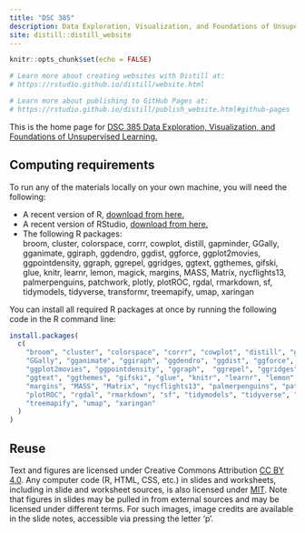 ```yaml
---
title: "DSC 385"
description: Data Exploration, Visualization, and Foundations of Unsupervised Learning
site: distill::distill_website
---
```


```r
knitr::opts_chunk$set(echo = FALSE)

# Learn more about creating websites with Distill at:
# https://rstudio.github.io/distill/website.html

# Learn more about publishing to GitHub Pages at:
# https://rstudio.github.io/distill/publish_website.html#github-pages

```

This is the home page for [DSC 385 Data Exploration, Visualization, and Foundations of Unsupervised Learning.](https://ms-datascience.utexas.edu/courses/exploration-and-visualization)

## Computing requirements

To run any of the materials locally on your own machine, you will need the following:

- A recent version of R, [download from here.](https://cloud.r-project.org/)
- A recent version of RStudio, [download from here.](https://rstudio.com/products/rstudio/download/#download)
- The following R packages:    
  broom, cluster, colorspace, corrr, cowplot, distill, gapminder, GGally, gganimate,  ggiraph, ggdendro, ggdist, ggforce, ggplot2movies, ggpointdensity, ggraph, ggrepel, ggridges, ggtext, ggthemes, gifski, glue, knitr, learnr, lemon, magick, margins, MASS, Matrix, nycflights13, palmerpenguins, patchwork, plotly, plotROC, rgdal, rmarkdown, sf, tidymodels, tidyverse, transformr, treemapify, umap, xaringan

You can install all required R packages at once by running the following code in the R command line:

```r
install.packages(
  c(
    "broom", "cluster", "colorspace", "corrr", "cowplot", "distill", "gapminder", 
    "GGally", "gganimate", "ggiraph", "ggdendro", "ggdist", "ggforce",
    "ggplot2movies", "ggpointdensity", "ggraph",  "ggrepel", "ggridges",
    "ggtext", "ggthemes", "gifski", "glue", "knitr", "learnr", "lemon", "magick",
    "margins", "MASS", "Matrix", "nycflights13", "palmerpenguins", "patchwork", "plotly",
    "plotROC", "rgdal", "rmarkdown", "sf", "tidymodels", "tidyverse", "transformr",
    "treemapify", "umap", "xaringan"
  )
)
```

## Reuse {.appendix}

Text and figures are licensed under Creative Commons Attribution [CC BY 4.0](https://creativecommons.org/licenses/by/4.0/). Any computer code (R, HTML, CSS, etc.) in slides and worksheets, including in slide and worksheet sources, is also licensed under [MIT](https://github.com/wilkelab/SDS375/LICENSE.md). Note that figures in slides may be pulled in from external sources and may be licensed under different terms. For such images, image credits are available in the slide notes, accessible via pressing the letter 'p'.

